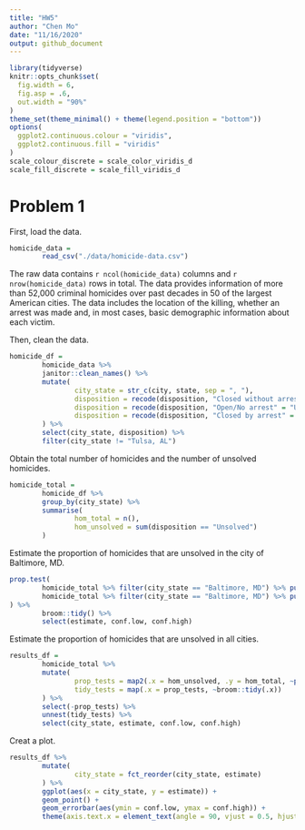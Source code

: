 ```yaml
---
title: "HW5"
author: "Chen Mo"
date: "11/16/2020"
output: github_document
---
```


```r
library(tidyverse)
knitr::opts_chunk$set(
  fig.width = 6,
  fig.asp = .6,
  out.width = "90%"
)
theme_set(theme_minimal() + theme(legend.position = "bottom"))
options(
  ggplot2.continuous.colour = "viridis",
  ggplot2.continuous.fill = "viridis"
)
scale_colour_discrete = scale_color_viridis_d
scale_fill_discrete = scale_fill_viridis_d
```

# Problem 1  

First, load the data.  
```r
homicide_data = 
        read_csv("./data/homicide-data.csv")
```
The raw data contains `r ncol(homicide_data)` columns and `r nrow(homicide_data)` rows in total. The data provides information of more than 52,000 criminal homicides over past decades in 50 of the largest American cities. The data includes the location of the killing, whether an arrest was made and, in most cases, basic demographic information about each victim.  

Then, clean the data.    
```r
homicide_df = 
        homicide_data %>%
        janitor::clean_names() %>% 
        mutate(
                city_state = str_c(city, state, sep = ", "),
                disposition = recode(disposition, "Closed without arrest" = "Unsolved"),
                disposition = recode(disposition, "Open/No arrest" = "Unsolved"),
                disposition = recode(disposition, "Closed by arrest" = "Solved")
        ) %>%
        select(city_state, disposition) %>% 
        filter(city_state != "Tulsa, AL")
```
Obtain the total number of homicides and the number of unsolved homicides.  
```r
homicide_total = 
        homicide_df %>% 
        group_by(city_state) %>% 
        summarise(
                hom_total = n(),
                hom_unsolved = sum(disposition == "Unsolved")
        )
```
Estimate the proportion of homicides that are unsolved in the city of Baltimore, MD.
```r
prop.test(
        homicide_total %>% filter(city_state == "Baltimore, MD") %>% pull(hom_unsolved),
        homicide_total %>% filter(city_state == "Baltimore, MD") %>% pull(hom_total)
) %>%
        broom::tidy() %>% 
        select(estimate, conf.low, conf.high)
```
Estimate the proportion of homicides that are unsolved in all cities.  
```r
results_df = 
        homicide_total %>% 
        mutate(
                prop_tests = map2(.x = hom_unsolved, .y = hom_total, ~prop.test(x = .x, n = .y)),
                tidy_tests = map(.x = prop_tests, ~broom::tidy(.x))
        ) %>% 
        select(-prop_tests) %>% 
        unnest(tidy_tests) %>% 
        select(city_state, estimate, conf.low, conf.high)
```
Creat a plot.  
```r
results_df %>% 
        mutate(
                city_state = fct_reorder(city_state, estimate)
        ) %>% 
        ggplot(aes(x = city_state, y = estimate)) +
        geom_point() +
        geom_errorbar(aes(ymin = conf.low, ymax = conf.high)) +
        theme(axis.text.x = element_text(angle = 90, vjust = 0.5, hjust = 1))
```




